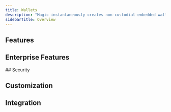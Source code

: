 ```yaml
---
title: Wallets
description: "Magic instantaneously creates non-custodial embedded wallets for your user when they login using any of the provided authentication methods. These wallets utilize our patented [“Delegated Key Management System” (DKMS)](/docs/home/security/product-security#patented-key-management) to keep keys secure and user assets protected. Our wallets are embedded directly into your application and come with a host of features and configurations to make it easy for your users to engage with web3."
sidebarTitle: Overview
---
```


## Features

<CardGroup cols={3}>
  <Card
    title="Transaction Signing"
    icon="rotate"
    href="/docs/wallets/features/transaction-signing"
    horizontal
    iconType="solid"
  />
  <Card
    title="Personal Signatures"
    icon="circle-user"
    href="/docs/wallets/features/personal-signatures"
    horizontal
    iconType="solid"
  />
  <Card
    title="Fiat On-Ramps"
    icon="money-bill-wave"
    href="/docs/wallets/features/fiat-on-ramps"
    horizontal
    iconType="solid"
  />
  <Card
    title="Email Collection"
    icon="envelope"
    href="/docs/wallets/features/email-collection"
    horizontal
    iconType="solid"
  />
  <Card
    title="Key Export"
    icon="up-right-from-square"
    href="/docs/wallets/features/key-export"
    horizontal
    iconType="solid"
  />
</CardGroup>

## Enterprise Features

<CardGroup cols={3}>
  <Card
    title="Generalized DKMS"
    icon="key"
    href="/docs/wallets/enterprise-features/generalized-dkms"
    horizontal
    iconType="solid"
  />
</CardGroup>
## Security

<CardGroup cols={3}>
  <Card
    title="Content Security Policy"
    icon="shield-halved"
    href="/docs/wallets/security/content-security-policy"
    horizontal
    iconType="solid"
  />
</CardGroup>

## Customization

<CardGroup cols={3}>
  <Card
    title="Brand & Theme"
    icon="palette"
    href="/docs/wallets/customization/brand-and-theme"
    horizontal
    iconType="solid"
  />
  <Card
    title="Widget UI"
    icon="window-maximize"
    href="/docs/wallets/customization/widget-ui"
    horizontal
    iconType="solid"
  />
</CardGroup>

## Integration

<CardGroup cols={3}>
  <Card
    title="WAGMI"
    icon="puzzle-piece"
    href="/docs/wallets/integrations/wagmi"
    horizontal
    iconType="solid"
  />
</CardGroup>
